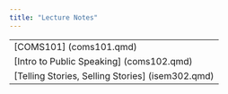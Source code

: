 ```yaml
---
title: "Lecture Notes"
---
```


|                                             |
|---------------------------------------------|
| [COMS101] (coms101.qmd) |
| [Intro to Public Speaking] (coms102.qmd)         |
| [Telling Stories, Selling Stories] (isem302.qmd) |